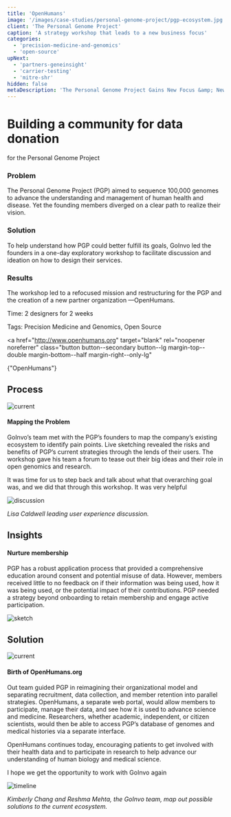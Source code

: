 ```yaml
---
title: 'OpenHumans'
image: '/images/case-studies/personal-genome-project/pgp-ecosystem.jpg'
client: 'The Personal Genome Project'
caption: 'A strategy workshop that leads to a new business focus'
categories:
  - 'precision-medicine-and-genomics'
  - 'open-source'
upNext:
  - 'partners-geneinsight'
  - 'carrier-testing'
  - 'mitre-shr'
hidden: false
metaDescription: 'The Personal Genome Project Gains New Focus &amp; New Business with Invo Workshop.'
---
```



# Building a community for data donation

for the Personal Genome Project

### Problem

The Personal Genome Project (PGP) aimed to sequence 100,000 genomes to advance the understanding and management of human health and disease. Yet the founding members diverged on a clear path to realize their vision.

### Solution

To help understand how PGP could better fulfill its goals, GoInvo led the founders in a one-day exploratory workshop to facilitate discussion and ideation on how to design their services.

### Results

The workshop led to a refocused mission and restructuring for the PGP and the creation of a new partner organization &mdash;OpenHumans.

<span class="text--uppercase text--gray text--bold text--spacing text--md">Time:</span> 2 designers for 2 weeks

<span class="text--uppercase text--gray text--bold text--spacing text--md">Tags:</span> Precision Medicine and Genomics, Open Source

<a
  href="http://www.openhumans.org"
  target="blank"
  rel="noopener noreferrer"
  class="button button--secondary button--lg margin-top--double margin-bottom--half margin-right--only-lg"
>
  {"OpenHumans"}
</a>
<Divider />

## Process

![current](/images/case-studies/personal-genome-project/pgp-current-ecosystem.jpg)

#### Mapping the Problem

GoInvo’s team met with the PGP’s founders to map the company’s existing ecosystem to identify pain points. Live sketching revealed the risks and benefits of PGP’s current strategies through the lends of their users. The workshop gave his team a forum to tease out their big ideas and their role in open genomics and research.

<Quote quotee="Jason Bobe" quoteeSub="executive director of the PGP">
  It was time for us to step back and talk about what that overarching goal was,
  and we did that through this workshop. It was very helpful
</Quote>

![discussion](/images/case-studies/personal-genome-project/pgp-meeting2.jpg)

_Lisa Caldwell leading user experience discussion._

<Divider />

## Insights

#### Nurture membership

PGP has a robust application process that provided a comprehensive education around consent and potential misuse of data. However, members received little to no feedback on if their information was being used, how it was being used, or the potential impact of their contributions. PGP needed a strategy beyond onboarding to retain membership and engage active participation.

![sketch](/images/case-studies/personal-genome-project/pgp-sketch.jpg)

<Divider />

## Solution

![current](/images/case-studies/personal-genome-project/pgp-ecosystem.jpg)

#### Birth of OpenHumans.org

Out team guided PGP in reimagining their organizational model and separating recruitment, data collection, and member retention into parallel strategies. OpenHumans, a separate web portal, would allow members to participate, manage their data, and see how it is used to advance science and medicine. Researchers, whether academic, independent, or citizen scientists, would then be able to access PGP’s database of genomes and medical histories via a separate interface.

OpenHumans continues today, encouraging patients to get involved with their health data and to participate in research to help advance our understanding of human biology and medical science.

<Quote quotee="Jason Bobe" quoteeSub="executive director of the PGP">
  I hope we get the opportunity to work with GoInvo again
</Quote>

![timeline](/images/case-studies/personal-genome-project/pgp-timeline2.jpg)

_Kimberly Chang and Reshma Mehta, the GoInvo team, map out possible solutions to the current ecosystem._
